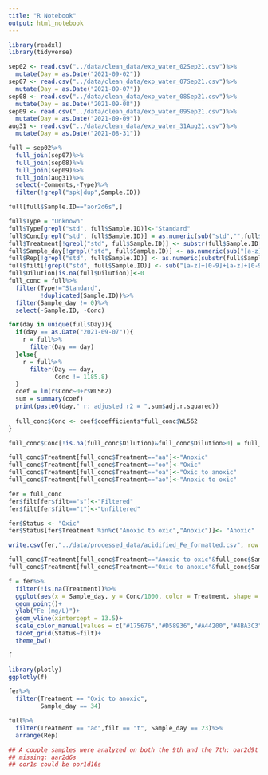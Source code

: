 ```yaml
---
title: "R Notebook"
output: html_notebook
---
```


```r
library(readxl)
library(tidyverse)

sep02 <- read.csv("../data/clean_data/exp_water_02Sep21.csv")%>%
  mutate(Day = as.Date("2021-09-02"))
sep07 <- read.csv("../data/clean_data/exp_water_07Sep21.csv")%>%
  mutate(Day = as.Date("2021-09-07"))
sep08 <- read.csv("../data/clean_data/exp_water_08Sep21.csv")%>%
  mutate(Day = as.Date("2021-09-08"))
sep09 <- read.csv("../data/clean_data/exp_water_09Sep21.csv")%>%
  mutate(Day = as.Date("2021-09-09"))
aug31 <- read.csv("../data/clean_data/exp_water_31Aug21.csv")%>%
  mutate(Day = as.Date("2021-08-31"))

full = sep02%>%
  full_join(sep07)%>%
  full_join(sep08)%>%
  full_join(sep09)%>%
  full_join(aug31)%>%
  select(-Comments,-Type)%>%
  filter(!grepl("spk|dup",Sample.ID))

full[full$Sample.ID=="aor2d6s",]

full$Type = "Unknown"
full$Type[grepl("std", full$Sample.ID)]<-"Standard"
full$Conc[grepl("std", full$Sample.ID)] = as.numeric(sub("std","",full$Sample.ID[grepl("std", full$Sample.ID)]))
full$Treatment[!grepl("std", full$Sample.ID)] <- substr(full$Sample.ID[!grepl("std", full$Sample.ID)],1,2)
full$Sample_day[!grepl("std", full$Sample.ID)] <- as.numeric(sub("[a-z]+[0-9]+d","",sub("([a-z](_.+)*$)","",full$Sample.ID[!grepl("std", full$Sample.ID)])))
full$Rep[!grepl("std", full$Sample.ID)] <- as.numeric(substr(full$Sample.ID[!grepl("std", full$Sample.ID)],4,4))
full$filt[!grepl("std", full$Sample.ID)] <- sub("[a-z]+[0-9]+[a-z]+[0-9]+","",sub("_.+","",full$Sample.ID[!grepl("std", full$Sample.ID)]))
full$Dilution[is.na(full$Dilution)]<-0
full_conc = full%>%
  filter(Type!="Standard",
         !duplicated(Sample.ID))%>%
  filter(Sample_day != 0)%>%
  select(-Sample.ID, -Conc)

for(day in unique(full$Day)){
  if(day == as.Date("2021-09-07")){
    r = full%>%
      filter(Day == day)
  }else{
    r = full%>%
      filter(Day == day,
             Conc != 1185.8)
  }
  coef = lm(r$Conc~0+r$WL562)
  sum = summary(coef)
  print(paste0(day," r: adjusted r2 = ",sum$adj.r.squared))
  
  full_conc$Conc <- coef$coefficients*full_conc$WL562
}

full_conc$Conc[!is.na(full_conc$Dilution)&full_conc$Dilution>0] = full_conc$Conc[!is.na(full_conc$Dilution)&full_conc$Dilution>0] *1/full_conc$Dilution[!is.na(full_conc$Dilution)&full_conc$Dilution>0]

full_conc$Treatment[full_conc$Treatment=="aa"]<-"Anoxic"
full_conc$Treatment[full_conc$Treatment=="oo"]<-"Oxic"
full_conc$Treatment[full_conc$Treatment=="oa"]<-"Oxic to anoxic"
full_conc$Treatment[full_conc$Treatment=="ao"]<-"Anoxic to oxic"

fer = full_conc
fer$filt[fer$filt=="s"]<-"Filtered"
fer$filt[fer$filt=="t"]<-"Unfiltered"

fer$Status <- "Oxic"
fer$Status[fer$Treatment %in%c("Anoxic to oxic","Anoxic")]<- "Anoxic"

write.csv(fer,"../data/processed_data/acidified_Fe_formatted.csv", row.names = F)

full_conc$Treatment[full_conc$Treatment=="Anoxic to oxic"&full_conc$Sample_day<=13]<-"Anoxic"
full_conc$Treatment[full_conc$Treatment=="Oxic to anoxic"&full_conc$Sample_day<=13]<-"Oxic"

f = fer%>%
  filter(!is.na(Treatment))%>%
  ggplot(aes(x = Sample_day, y = Conc/1000, color = Treatment, shape = as.factor(Rep)))+
  geom_point()+
  ylab("Fe (mg/L)")+
  geom_vline(xintercept = 13.5)+
  scale_color_manual(values = c("#175676","#D58936","#A44200","#4BA3C3")) +
  facet_grid(Status~filt)+
  theme_bw()

f

library(plotly)
ggplotly(f)

fer%>%
  filter(Treatment == "Oxic to anoxic",
         Sample_day == 34)

full%>%
  filter(Treatment == "ao",filt == "t", Sample_day == 23)%>%
  arrange(Rep)

## A couple samples were analyzed on both the 9th and the 7th: oar2d9t
## missing: aar2d6s
## oor1s could be oor1d16s

```

